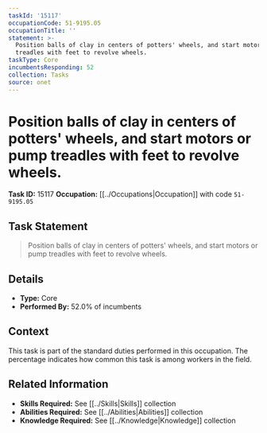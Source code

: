 ```yaml
---
taskId: '15117'
occupationCode: 51-9195.05
occupationTitle: ''
statement: >-
  Position balls of clay in centers of potters' wheels, and start motors or pump
  treadles with feet to revolve wheels.
taskType: Core
incumbentsResponding: 52
collection: Tasks
source: onet
---
```

# Position balls of clay in centers of potters' wheels, and start motors or pump treadles with feet to revolve wheels.

**Task ID:** 15117
**Occupation:** [[../Occupations|Occupation]] with code `51-9195.05`

## Task Statement

> Position balls of clay in centers of potters' wheels, and start motors or pump treadles with feet to revolve wheels.

## Details

- **Type:** Core
- **Performed By:** 52.0% of incumbents

## Context

This task is part of the standard duties performed in this occupation. The percentage indicates how common this task is among workers in the field.

## Related Information

- **Skills Required:** See [[../Skills|Skills]] collection
- **Abilities Required:** See [[../Abilities|Abilities]] collection
- **Knowledge Required:** See [[../Knowledge|Knowledge]] collection
